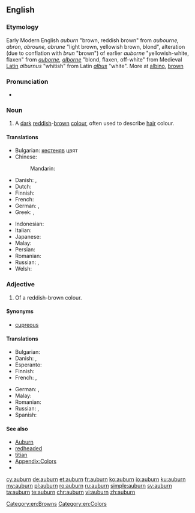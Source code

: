 {{also|Auburn}}
==English==

===Etymology===
Early Modern English ''auburn'' "brown, reddish brown" from {{etyl|enm|en}} ''aubourne, abron, abroune, abrune'' "light brown, yellowish brown, blond", alteration (due to conflation with {{etyl|enm|-}} ''brun'' "brown") of earlier ''auborne'' "yellowish-white, flaxen" from {{etyl|fro|en}} ''[[auborne]], [[alborne]]'' "blond, flaxen, off-white" from Medieval [[Latin]] ''alburnus'' "whitish" from Latin ''[[albus]]'' "white". More at [[albino]], [[brown]]

===Pronunciation===
* {{rhymes|ɔːbə(ɹ)n}}

===Noun===
{{en-noun|-}}

# A [[dark]] [[reddish]]-[[brown]] [[colour]], often used to describe [[hair]] colour.
#: {{color panel|auburn|6B3232}}

====Translations====
{{trans-top|reddish-brown}}
* Bulgarian: [[кестеняв]] цвят
* Chinese:
*: Mandarin: {{t+|cmn|赤褐色|tr=chìhèsè|sc=Hani}}
* Danish: {{t|da|kastanjebrun}}, {{t|da|kastanjerød}}
* Dutch: {{t+|nl|kastanjebruin}}
* Finnish: {{t|fi|kastanjanruskea}}
* French: {{t+|fr|roux|m}}
* German: {{t|de|Rötlich-Braun|n}}, {{t|de|Kastanienbraun|n}}
* Greek: {{t|el|καστανοκόκκινο|n|sc=Grek}}, {{t|el|καστανέρυθρο|n|sc=Grek}} {{qualifier|formally}}
{{trans-mid}}
* Indonesian: {{t|id|merah pirang}}
* Italian: {{t|it|biondo rame|m}}
* Japanese: {{t|ja|赤褐色|tr=せきかっしょく, sekikasshoku}}
* Malay: {{t|ms|perang kemerah-merahan}}
* Persian: {{t+|fa|بور|tr=bur}}
* Romanian: {{t|ro|roșcat-cafeniu}}
* Russian: {{t+|ru|красно-коричневый|tr=krásno-koríčnevyj}} {{qualifier|цвет}}, {{t|ru|тёмно-рыжий|tr=tjómno-rýžij}} {{qualifier|цвет}}
* Welsh: {{t|cy|coch-frown}}
{{trans-bottom}}

===Adjective===
{{en-adj}}

# Of a reddish-brown colour.

====Synonyms====
* [[cupreous]]

====Translations====
{{trans-top|reddish-brown}}
* Bulgarian: {{t|bg|кестеняв}}
* Danish: {{t|da|kastanjebrun}}, {{t|da|kastanjerød}}
* Esperanto: {{t|eo|ruĝbruna}}
* Finnish: {{t|fi|kastanjanruskea}}
* French: {{t+|fr|roux}}, {{t+|fr|auburn}}
{{trans-mid}}
* German: {{t|de|rötlich-braun}}, {{t+|de|kastanienbraun}}
* Malay: {{t|ms|perang kemerah-merahan}}
* Romanian: {{t|ro|roșcat-cafeniu}}
* Russian: {{t+|ru|красно-коричневый|tr=krásno-koríčnevyj}}, {{t|ru|тёмно-рыжий|tr=tjómno-rýžij}}
* Spanish: {{t+|es|castaño}}
{{trans-bottom}}

====See also====
* [[w:Auburn|Auburn]]
* [[redheaded]]
* [[titian]]
* [[Appendix:Colors]]
* {{pedialite|Auburn (color)}}

[[Category:en:Browns]]
[[Category:en:Colors]]

[[cy:auburn]]
[[de:auburn]]
[[et:auburn]]
[[fr:auburn]]
[[ko:auburn]]
[[io:auburn]]
[[ku:auburn]]
[[my:auburn]]
[[pl:auburn]]
[[ro:auburn]]
[[ru:auburn]]
[[simple:auburn]]
[[sv:auburn]]
[[ta:auburn]]
[[te:auburn]]
[[chr:auburn]]
[[vi:auburn]]
[[zh:auburn]]